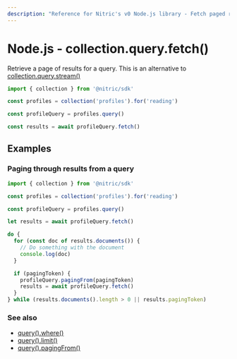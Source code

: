 ```yaml
---
description: "Reference for Nitric's v0 Node.js library - Fetch paged results from a query."
---
```


# Node.js - collection.query.fetch()

Retrieve a page of results for a query. This is an alternative to [collection.query.stream()](./collection-query-stream)

```javascript
import { collection } from '@nitric/sdk'

const profiles = collection('profiles').for('reading')

const profileQuery = profiles.query()

const results = await profileQuery.fetch()
```

## Examples

### Paging through results from a query

```javascript
import { collection } from '@nitric/sdk'

const profiles = collection('profiles').for('reading')

const profileQuery = profiles.query()

let results = await profileQuery.fetch()

do {
  for (const doc of results.documents()) {
    // Do something with the document
    console.log(doc)
  }

  if (pagingToken) {
    profileQuery.pagingFrom(pagingToken)
    results = await profileQuery.fetch()
  }
} while (results.documents().length > 0 || results.pagingToken)
```

### See also

- [query().where()](./collection-query-where)
- [query().limit()](./collection-query-limit)
- [query().pagingFrom()](./collection-query-pagingfrom)
